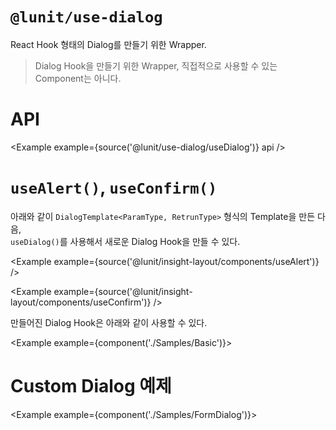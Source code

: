 
# `@lunit/use-dialog`

React Hook 형태의 Dialog를 만들기 위한 Wrapper.

> Dialog Hook을 만들기 위한 Wrapper, 직접적으로 사용할 수 있는 Component는 아니다.

# API

<Example example={source('@lunit/use-dialog/useDialog')} api />

# `useAlert()`, `useConfirm()`

아래와 같이 `DialogTemplate<ParamType, RetrunType>` 형식의 Template을 만든 다음,   
`useDialog()`를 사용해서 새로운 Dialog Hook을 만들 수 있다.

<Example example={source('@lunit/insight-layout/components/useAlert')} />

<Example example={source('@lunit/insight-layout/components/useConfirm')} />

만들어진 Dialog Hook은 아래와 같이 사용할 수 있다.

<Example example={component('./Samples/Basic')}>
  <InsightViewerPreview height={100} />
</Example>

# Custom Dialog 예제

<Example example={component('./Samples/FormDialog')}>
  <InsightViewerPreview height={100} />
</Example>
